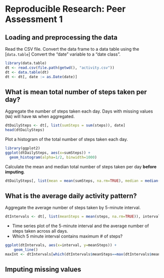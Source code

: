 # Reproducible Research: Peer Assessment 1


## Loading and preprocessing the data
Read the CSV file.
Convert the data frame to a data table using the [`data.table`]
Convert the "date" variable to a "date class".

```r
library(data.table)
dt <- read.csv(file.path(getwd(), "activity.csv"))
dt <- data.table(dt)
dt <- dt[, date := as.Date(date)]
```


## What is mean total number of steps taken per day?

Aggregate the number of steps taken each day.
Days with missing values (`NA`) will have `NA` when aggregated.

```r
dtDailySteps <- dt[, list(sumSteps = sum(steps)), date]
head(dtDailySteps)
```

Plot a histogram of the total number of steps taken each day.

```r
library(ggplot2)
ggplot(dtDailySteps, aes(x=sumSteps)) +
  geom_histogram(alpha=1/2, binwidth=1000)
```

Calculate the mean and median total number of steps taken per day **before imputing**.

```r
dtDailySteps[, list(mean = mean(sumSteps, na.rm=TRUE), median = median(sumSteps, na.rm=TRUE))]
```


## What is the average daily activity pattern?
Aggregate the average number of steps taken by 5-minute interval.

```r
dtIntervals <- dt[, list(meanSteps = mean(steps, na.rm=TRUE)), interval]
```

- Time series plot of the 5-minute interval and the average number of steps taken across all days.
- Which 5 minute interval contains maximum # of steps?

```r
ggplot(dtIntervals, aes(x=interval, y=meanSteps)) +
	geom_line()
maxInt <- dtIntervals[which(dtIntervals$meanSteps==max(dtIntervals$meanSteps)),]$interval	
```


## Imputing missing values